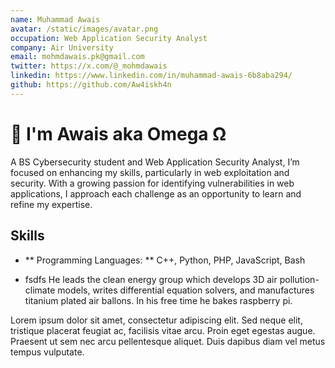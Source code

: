 ```yaml
---
name: Muhammad Awais
avatar: /static/images/avatar.png
occupation: Web Application Security Analyst
company: Air University
email: mohmdawais.pk@gmail.com
twitter: https://x.com/@_mohmdawais
linkedin: https://www.linkedin.com/in/muhammad-awais-6b8aba294/
github: https://github.com/Aw4iskh4n
---
```



# 👋 I'm Awais aka Omega Ω

A BS Cybersecurity student and Web Application Security Analyst, I’m focused on enhancing my skills, particularly in web exploitation and security. With a growing passion for identifying vulnerabilities in web applications, I approach each challenge as an opportunity to learn and refine my expertise.

## Skills

- ** Programming Languages: **
C++, Python, PHP, JavaScript, Bash

- fsdfs
He leads the clean energy group which develops 3D air pollution-climate models, writes differential equation solvers, and manufactures titanium plated air ballons. In his free time he bakes raspberry pi.

Lorem ipsum dolor sit amet, consectetur adipiscing elit. Sed neque elit, tristique placerat feugiat ac, facilisis vitae arcu. Proin eget egestas augue. Praesent ut sem nec arcu pellentesque aliquet. Duis dapibus diam vel metus tempus vulputate.
